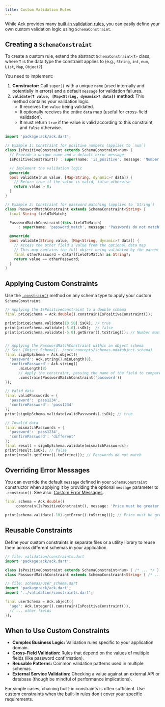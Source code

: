 ```yaml
---
title: Custom Validation Rules
---
```


While Ack provides many [built-in validation rules](../core-concepts/validation.mdx), you can easily define your own custom validation logic using `SchemaConstraint`.

## Creating a `SchemaConstraint`

To create a custom rule, extend the abstract `SchemaConstraint<T>` class, where `T` is the data type the constraint applies to (e.g., `String`, `int`, `num`, `List`, `Map`, `Object?`).

You need to implement:

1.  **Constructor:** Call `super()` with a unique `name` (used internally and potentially in errors) and a default `message` for validation failures.
2.  **`validate(T value, [Map<String, dynamic>? data])` method:** This method contains your validation logic.
    *   It receives the `value` being validated.
    *   It optionally receives the entire `data` map (useful for cross-field validation).
    *   It must return `true` if the value is valid according to this constraint, and `false` otherwise.

```dart
import 'package:ack/ack.dart';

// Example 1: Constraint for positive numbers (applies to `num`)
class IsPositiveConstraint extends SchemaConstraint<num> {
  // Provide a unique name and a default error message
  IsPositiveConstraint() : super(name: 'is_positive', message: 'Number must be positive');

  // Implement the validation logic
  @override
  bool validate(num value, [Map<String, dynamic>? data]) {
    // Return true if the value is valid, false otherwise
    return value > 0;
  }
}

// Example 2: Constraint for password matching (applies to `String`)
class PasswordMatchConstraint extends SchemaConstraint<String> {
  final String fieldToMatch;

  PasswordMatchConstraint(this.fieldToMatch) 
      : super(name: 'password_match', message: 'Passwords do not match');

  @override
  bool validate(String value, [Map<String, dynamic>? data]) {
    // Access the other field's value from the optional data map
    // This map contains the full object being validated by the parent Ack.object schema.
    final otherPassword = data?[fieldToMatch] as String?;
    return value == otherPassword;
  }
}
```

## Applying Custom Constraints

Use the [`.constrain()`](../core-concepts/validation.mdx#constrainschemaconstraint-constraint) method on any schema type to apply your custom `SchemaConstraint`.

```dart
// Applying the IsPositiveConstraint to a double schema
final priceSchema = Ack.double().constrain(IsPositiveConstraint());

print(priceSchema.validate(10.50).isOk); // true
print(priceSchema.validate(-5.0).isOk);  // false
print(priceSchema.validate(-5.0).getError().toString()); // Number must be positive


// Applying the PasswordMatchConstraint within an object schema
// See: [Object Schema](../core-concepts/schemas.mdx#object-schema)
final signUpSchema = Ack.object({
  'password': Ack.string().minLength(8),
  'confirmPassword': Ack.string()
      .minLength(8)
      // Apply the constraint, passing the name of the field to compare against
      .constrain(PasswordMatchConstraint('password')) 
});

// Valid data
final validPasswords = {
  'password': 'pass1234',
  'confirmPassword': 'pass1234'
};
print(signUpSchema.validate(validPasswords).isOk); // true

// Invalid data
final mismatchPasswords = {
  'password': 'pass1234',
  'confirmPassword': 'different'
};
final result = signUpSchema.validate(mismatchPasswords);
print(result.isOk); // false
print(result.getError().toString()); // Passwords do not match
```

## Overriding Error Messages

You can override the default `message` defined in your `SchemaConstraint` constructor when applying it by providing the optional `message` parameter to `.constrain()`.
See also: [Custom Error Messages](../core-concepts/error-handling.mdx#custom-error-messages).

```dart
final schema = Ack.double()
    .constrain(IsPositiveConstraint(), message: 'Price must be greater than zero.');

print(schema.validate(-10).getError().toString()); // Price must be greater than zero.
```

## Reusable Constraints

Define your custom constraints in separate files or a utility library to reuse them across different schemas in your application.

```dart
// file: validation/constraints.dart
import 'package:ack/ack.dart';

class IsPositiveConstraint extends SchemaConstraint<num> { /* ... */ }
class PasswordMatchConstraint extends SchemaConstraint<String> { /* ... */ }

// file: schemas/user_schema.dart
import 'package:ack/ack.dart';
import '../validation/constraints.dart';

final userSchema = Ack.object({
  'age': Ack.integer().constrain(IsPositiveConstraint()),
  // ... other fields
});
```

## When to Use Custom Constraints

-   **Complex Business Logic:** Validation rules specific to your application domain.
-   **Cross-Field Validation:** Rules that depend on the values of multiple fields (like password confirmation).
-   **Reusable Patterns:** Common validation patterns used in multiple schemas.
-   **External Service Validation:** Checking a value against an external API or database (though be mindful of performance implications).

For simple cases, chaining built-in constraints is often sufficient. Use custom constraints when the built-in rules don't cover your specific requirements. 